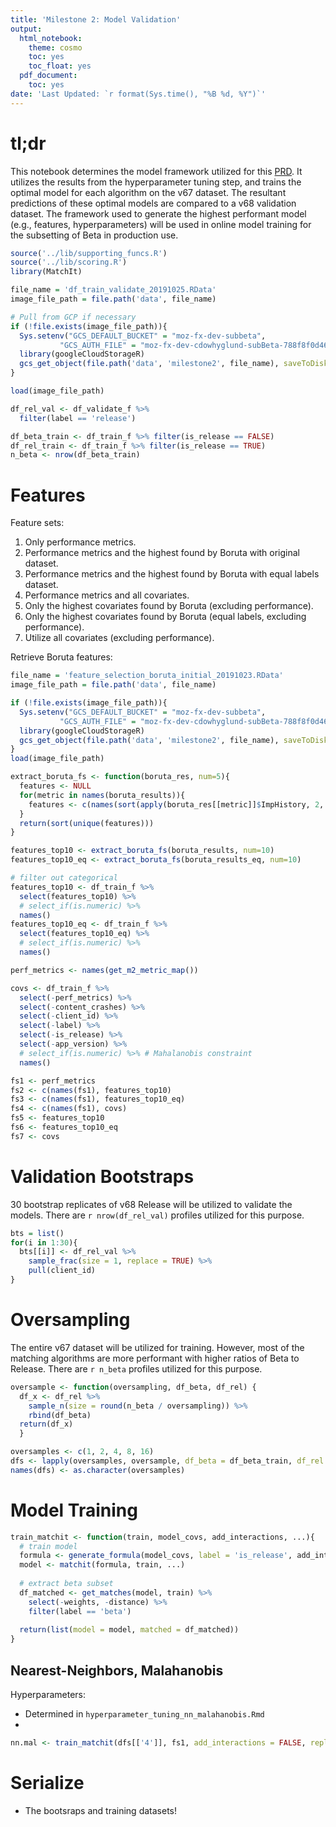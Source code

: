 ```yaml
---
title: 'Milestone 2: Model Validation'
output:
  html_notebook:
    theme: cosmo
    toc: yes
    toc_float: yes
  pdf_document:
    toc: yes
date: 'Last Updated: `r format(Sys.time(), "%B %d, %Y")`'
---
```


# tl;dr 
This notebook determines the model framework utilized for this [PRD](https://docs.google.com/document/d/1Ygz6MkudYHZjnDnD9Z97kUyFrvV3KGWsjXyPjddhHq0/edit#heading=h.lvb9l8gw2nee). It utilizes the results from the hyperparameter tuning step, and trains the optimal model for each algorithm on the v67 dataset. The resultant predictions of these optimal models are compared to a v68 validation dataset. The framework used to generate the highest performant model (e.g., features, hyperparameters) will be used in online model training for the subsetting of Beta in production use.

```r
source('../lib/supporting_funcs.R')
source('../lib/scoring.R')
library(MatchIt)
```

```r
file_name = 'df_train_validate_20191025.RData'
image_file_path = file.path('data', file_name)

# Pull from GCP if necessary
if (!file.exists(image_file_path)){
  Sys.setenv("GCS_DEFAULT_BUCKET" = "moz-fx-dev-subbeta",
           "GCS_AUTH_FILE" = "moz-fx-dev-cdowhyglund-subBeta-788f8f0d4627.json")
  library(googleCloudStorageR)
  gcs_get_object(file.path('data', 'milestone2', file_name), saveToDisk = image_file_path, overwrite = TRUE)
}

load(image_file_path)
```

```r
df_rel_val <- df_validate_f %>%
  filter(label == 'release')

df_beta_train <- df_train_f %>% filter(is_release == FALSE)
df_rel_train <- df_train_f %>% filter(is_release == TRUE)
n_beta <- nrow(df_beta_train)
```

# Features
Feature sets: 

1. Only performance metrics.
2. Performance metrics and the highest found by Boruta with original dataset.
3. Performance metrics and the highest found by Boruta with equal labels dataset.
4. Performance metrics and all covariates.
5. Only the highest covariates found by Boruta (excluding performance).
6. Only the highest covariates found by Boruta (equal labels, excluding performance).
7. Utilize all covariates (excluding performance). 

Retrieve Boruta features:

```r
file_name = 'feature_selection_boruta_initial_20191023.RData'
image_file_path = file.path('data', file_name)

if (!file.exists(image_file_path)){
  Sys.setenv("GCS_DEFAULT_BUCKET" = "moz-fx-dev-subbeta",
           "GCS_AUTH_FILE" = "moz-fx-dev-cdowhyglund-subBeta-788f8f0d4627.json")
  library(googleCloudStorageR)
  gcs_get_object(file.path('data', 'milestone2', file_name), saveToDisk = image_file_path, overwrite = TRUE)
}
load(image_file_path)
```

```r
extract_boruta_fs <- function(boruta_res, num=5){
  features <- NULL
  for(metric in names(boruta_results)){
    features <- c(names(sort(apply(boruta_res[[metric]]$ImpHistory, 2, median), decreasing = TRUE)[1:num]), features)
  }
  return(sort(unique(features)))
}

features_top10 <- extract_boruta_fs(boruta_results, num=10)
features_top10_eq <- extract_boruta_fs(boruta_results_eq, num=10)

# filter out categorical
features_top10 <- df_train_f %>% 
  select(features_top10) %>% 
  # select_if(is.numeric) %>% 
  names()
features_top10_eq <- df_train_f %>% 
  select(features_top10_eq) %>% 
  # select_if(is.numeric) %>% 
  names()
```

```r
perf_metrics <- names(get_m2_metric_map())

covs <- df_train_f %>%
  select(-perf_metrics) %>%
  select(-content_crashes) %>%
  select(-client_id) %>%
  select(-label) %>%
  select(-is_release) %>%
  select(-app_version) %>%
  # select_if(is.numeric) %>% # Mahalanobis constraint
  names()

fs1 <- perf_metrics
fs2 <- c(names(fs1), features_top10)
fs3 <- c(names(fs1), features_top10_eq)
fs4 <- c(names(fs1), covs)
fs5 <- features_top10
fs6 <- features_top10_eq
fs7 <- covs
```

# Validation Bootstraps

30 bootstrap replicates of v68 Release will be utilized to validate the models. There are `r nrow(df_rel_val)` profiles utilized for this purpose. 

```r
bts = list()
for(i in 1:30){
  bts[[i]] <- df_rel_val %>% 
    sample_frac(size = 1, replace = TRUE) %>%
    pull(client_id) 
}
```

# Oversampling

The entire v67 dataset will be utilized for training. However, most of the matching algorithms are more performant with higher ratios of Beta to Release. There are `r n_beta` profiles utilized for this purpose.

```r
oversample <- function(oversampling, df_beta, df_rel) {
  df_x <- df_rel %>%
    sample_n(size = round(n_beta / oversampling)) %>%
    rbind(df_beta)
  return(df_x)
  }

oversamples <- c(1, 2, 4, 8, 16)
dfs <- lapply(oversamples, oversample, df_beta = df_beta_train, df_rel = df_rel_train)
names(dfs) <- as.character(oversamples)
```

# Model Training

```r
train_matchit <- function(train, model_covs, add_interactions, ...){
  # train model
  formula <- generate_formula(model_covs, label = 'is_release', add_interactions)
  model <- matchit(formula, train, ...)
  
  # extract beta subset
  df_matched <- get_matches(model, train) %>%
    select(-weights, -distance) %>%
    filter(label == 'beta')
  
  return(list(model = model, matched = df_matched))
}

```

## Nearest-Neighbors, Malahanobis 

Hyperparameters:

* Determined in `hyperparameter_tuning_nn_malahanobis.Rmd`
*

```r
nn.mal <- train_matchit(dfs[['4']], fs1, add_interactions = FALSE, replace = FALSE, distance = "mahalanobis")
```

# Serialize

* The bootsraps and training datasets!

